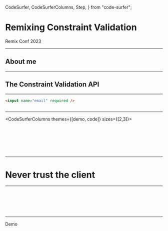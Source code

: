   CodeSurfer,
  CodeSurferColumns,
  Step,
} from "code-surfer";


<Layout>

# Remixing Constraint Validation

Remix Conf 2023

</Layout>

---

## About me

---

## The Constraint Validation API

---

<CodeSurfer theme={code}>

```html
<input name="email" required />
```

```diff 1[21:29]
```

</CodeSurfer>

---

<CodeSurferColumns themes={[demo, code]} sizes={[2,3]}>

<Step>

<Example src="./examples/basic" />

```jsx file=./01.BaseExample.jsx
```

</Step>

<Step>

<Example src="./examples/basic" />

```jsx file=./02.Preparation.jsx
```

</Step>

<Step>

<Example src="./examples/invalid-event" />

```jsx file=./03.ReportingErrors.jsx
```

</Step>

<Step>

<Example src="./examples/novalidate" />

```jsx file=./04.EnhancingValidation.jsx
```

</Step>

<Step>

<Example src="./examples/validitystate" />

```jsx file=./05.CustomizeMessages.jsx
```

</Step>

<Step>

<Example src="./examples/validitystate" />

```jsx file=./06.Action.jsx
```

</Step>



<Step>

<Example src="./examples/validitystate" />

```diff 17:22
```

</Step>

</CodeSurferColumns>

---

<Centered>

# Never trust the client

</Centered>

---

<CodeSurfer theme={code}>


```jsx 49:69 file=./06.Action.jsx
```

```jsx 66,75 file=./07.ExtractSchema.jsx
```

```diff 5:15
```

```jsx 1 file=./08.SecretSauce.jsx
```

```diff 31:43
```

```jsx file=./09.SyncState.jsx
```

</CodeSurfer>

---

Demo
